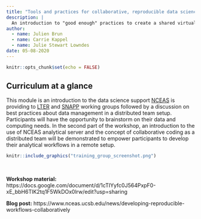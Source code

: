 ```yaml
---
title: "Tools and practices for collaborative, reproducible data science"
description: |
  An introduction to "good enough" practices to create a shared virtual environment allowing you to develop reproducible workflows for your analysis and manage your data.
author:
  - name: Julien Brun
  - name: Carrie Kappel
  - name: Julie Stewart Lowndes
date: 05-08-2020
---
```



```r
knitr::opts_chunk$set(echo = FALSE)
```

## Curriculum at a glance 

This module is an introduction to the data science support [NCEAS](https://www.nceas.ucsb.edu/) is providing to [LTER](https://lternet.edu/) and [SNAPP](https://snappartnership.net/) working groups followed by a discussion on best practices about data management in a distributed team setup. Participants will have the opportunity to brainstorm on their data and computing needs. In the second part of the workshop, an introduction to the use of NCEAS analytical server and the concept of collaborative coding as a distributed team will be demonstrated to empower participants to develop their analytical workflows in a remote setup.

```r
knitr::include_graphics("training_group_screenshot.png")
```

<br>

**Workshop material:**
https://docs.google.com/document/d/1cTIYyfc0J564PxpF0-xE_bbH6TIK2tq1F5WkDOx0lrw/edit?usp=sharing

**Blog post:** https://www.nceas.ucsb.edu/news/developing-reproducible-workflows-collaboratively
